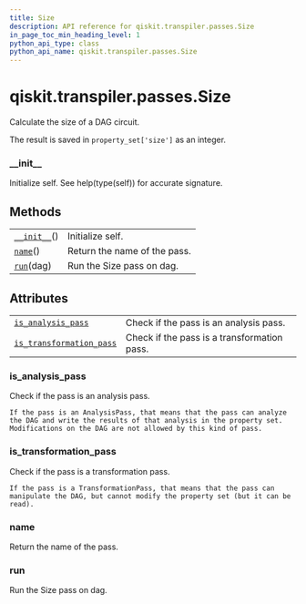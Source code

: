 ```yaml
---
title: Size
description: API reference for qiskit.transpiler.passes.Size
in_page_toc_min_heading_level: 1
python_api_type: class
python_api_name: qiskit.transpiler.passes.Size
---
```


# qiskit.transpiler.passes.Size

<Class id="qiskit.transpiler.passes.Size" isDedicatedPage={true} github="https://github.com/qiskit/qiskit/tree/stable/0.17/qiskit/transpiler/passes/analysis/size.py" signature="Size(*args, **kwargs)">
  Calculate the size of a DAG circuit.

  The result is saved in `property_set['size']` as an integer.

  ### \_\_init\_\_

  <Function id="qiskit.transpiler.passes.Size.__init__" signature="__init__()">
    Initialize self. See help(type(self)) for accurate signature.
  </Function>

  ## Methods

  |                                                                                                  |                              |
  | ------------------------------------------------------------------------------------------------ | ---------------------------- |
  | [`__init__`](#qiskit.transpiler.passes.Size.__init__ "qiskit.transpiler.passes.Size.__init__")() | Initialize self.             |
  | [`name`](#qiskit.transpiler.passes.Size.name "qiskit.transpiler.passes.Size.name")()             | Return the name of the pass. |
  | [`run`](#qiskit.transpiler.passes.Size.run "qiskit.transpiler.passes.Size.run")(dag)             | Run the Size pass on dag.    |

  ## Attributes

  |                                                                                                                                          |                                             |
  | ---------------------------------------------------------------------------------------------------------------------------------------- | ------------------------------------------- |
  | [`is_analysis_pass`](#qiskit.transpiler.passes.Size.is_analysis_pass "qiskit.transpiler.passes.Size.is_analysis_pass")                   | Check if the pass is an analysis pass.      |
  | [`is_transformation_pass`](#qiskit.transpiler.passes.Size.is_transformation_pass "qiskit.transpiler.passes.Size.is_transformation_pass") | Check if the pass is a transformation pass. |

  ### is\_analysis\_pass

  <Function id="qiskit.transpiler.passes.Size.is_analysis_pass" signature="property is_analysis_pass">
    Check if the pass is an analysis pass.

    If the pass is an AnalysisPass, that means that the pass can analyze the DAG and write the results of that analysis in the property set. Modifications on the DAG are not allowed by this kind of pass.
  </Function>

  ### is\_transformation\_pass

  <Function id="qiskit.transpiler.passes.Size.is_transformation_pass" signature="property is_transformation_pass">
    Check if the pass is a transformation pass.

    If the pass is a TransformationPass, that means that the pass can manipulate the DAG, but cannot modify the property set (but it can be read).
  </Function>

  ### name

  <Function id="qiskit.transpiler.passes.Size.name" signature="name()">
    Return the name of the pass.
  </Function>

  ### run

  <Function id="qiskit.transpiler.passes.Size.run" signature="run(dag)">
    Run the Size pass on dag.
  </Function>
</Class>

